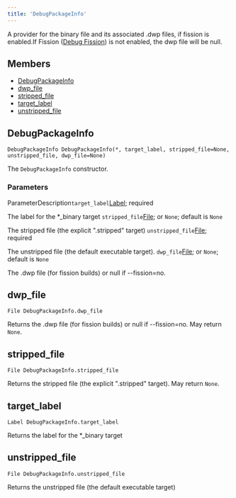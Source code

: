 ```yaml
---
title: 'DebugPackageInfo'
---
```




A provider for the binary file and its associated .dwp files, if fission is enabled.If Fission ([Debug Fission](https://gcc.gnu.org/wiki/DebugFission)) is not enabled, the dwp file will be null.

## Members

- [DebugPackageInfo](#DebugPackageInfo)
- [dwp\_file](#dwp_file)
- [stripped\_file](#stripped_file)
- [target\_label](#target_label)
- [unstripped\_file](#unstripped_file)

## DebugPackageInfo

```
DebugPackageInfo DebugPackageInfo(*, target_label, stripped_file=None, unstripped_file, dwp_file=None)
```

 The `DebugPackageInfo` constructor.


### Parameters

ParameterDescription`target_label`[Label](../builtins/Label.html);
 required

 The label for the \*\_binary target
 `stripped_file`[File](../builtins/File.html); or `None`;
 default is `None`

 The stripped file (the explicit ".stripped" target)
 `unstripped_file`[File](../builtins/File.html);
 required

 The unstripped file (the default executable target).
 `dwp_file`[File](../builtins/File.html); or `None`;
 default is `None`

 The .dwp file (for fission builds) or null if --fission=no.


## dwp\_file

```
File DebugPackageInfo.dwp_file
```

 Returns the .dwp file (for fission builds) or null if --fission=no.
 May return `None`.



## stripped\_file

```
File DebugPackageInfo.stripped_file
```

 Returns the stripped file (the explicit ".stripped" target).
 May return `None`.



## target\_label

```
Label DebugPackageInfo.target_label
```

 Returns the label for the \*\_binary target



## unstripped\_file

```
File DebugPackageInfo.unstripped_file
```

 Returns the unstripped file (the default executable target)
